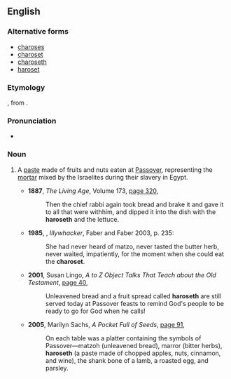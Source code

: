 ==English==
{{wikipedia}}

===Alternative forms===
* [[charoses]]
* [[charoset]]
* [[charoseth]]
* [[haroset]]

===Etymology===
{{etyl|he|en}} {{m|he|חֲרֽוֹסֶת|sc=Hebr}}, from {{m|he|חרס|sc=Hebr|tr=cheres||clay}}.

===Pronunciation===
* {{a|UK}} {{IPA|/həˈɹəʊsɛθ/|/həˈɹəʊsɛt/|lang=en}}

===Noun===
{{en-noun|-}}

# {{label|en|Judaism}} A [[paste]] made of fruits and nuts eaten at [[Passover]], representing the [[mortar]] mixed by the Israelites during their slavery in Egypt.
#* '''1887''', ''The Living Age'', Volume 173, [http://books.google.com.au/books?id=CoQkAQAAIAAJ&q=%22haroseth|haroseths%22+-intitle:%22%22&dq=%22haroseth|haroseths%22+-intitle:%22%22&hl=en&ei=vffETp6rBYzEmQXliICuCw&sa=X&oi=book_result&ct=result&redir_esc=y page 320],
#*: Then the chief rabbi again took bread and brake it and gave it to all that were withhim, and dipped it into the dish with the '''haroseth''' and the lettuce.
#* '''1985''', {{w|Peter Carey}}, ''Illywhacker'', Faber and Faber 2003, p. 235:
#*: She had never heard of matzo, never tasted the butter herb, never waited, impatiently, for the moment when she could eat the '''charoset'''.
#* '''2001''', Susan Lingo, ''A to Z Object Talks That Teach about the Old Testament'', [http://books.google.com.au/books?id=Yt64MosUrXIC&pg=PT21&dq=%22haroseth|haroseths%22+-intitle:%22%22&hl=en&ei=2O7ETuCVEKuUmQXz7ZXsCg&sa=X&oi=book_result&ct=result&redir_esc=y#v=onepage&q=%22haroseth|haroseths%22%20-intitle%3A%22%22&f=false page 40],
#*: Unleavened bread and a fruit spread called '''haroseth''' are still served today at Passover feasts to remind God's people to be ready to go for God when he calls!
#* '''2005''', Marilyn Sachs, ''A Pocket Full of Seeds'', [http://books.google.com.au/books?id=QQVls6osQgIC&pg=PA91&dq=%22haroseth|haroseths%22+-intitle:%22%22&hl=en&ei=3fXETqmbO4j3mAXu29DoCg&sa=X&oi=book_result&ct=result&redir_esc=y#v=onepage&q=%22haroseth|haroseths%22%20-intitle%3A%22%22&f=false page 91],
#*: On each table was a platter containing the symbols of Passover—matzoh (unleavened bread), marror (bitter herbs), '''haroseth''' (a paste made of chopped apples, nuts, cinnamon, and wine), the shank bone of a lamb, a roasted egg, and parsley.